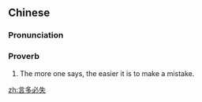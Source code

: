 ==Chinese==
{{zh-forms}}

===Pronunciation===
{{zh-pron
|m=yánduōbìshī
|cat=prov
}}

===Proverb===
{{zh-proverb}}

# The more one says, the easier it is to make a mistake.

[[zh:言多必失]]